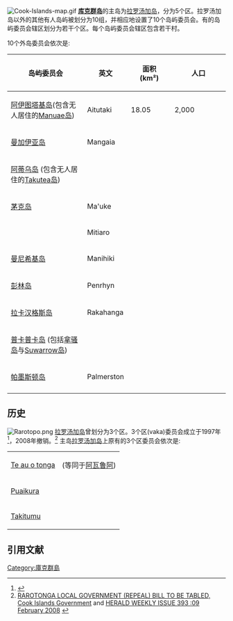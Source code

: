 [[File:Cook-Islands-map.gif|right]]
'''[[库克群岛|库克群岛]]'''的主岛为[[拉罗汤加岛|拉罗汤加岛]]，分为5个区。拉罗汤加岛以外的其他有人岛屿被划分为10组，并相应地设置了10个岛屿委员会。有的岛屿委员会辖区划分为若干个区。每个岛屿委员会辖区包含若干村。

10个外岛委员会依次是:
{|class="wikitable sortable" style="width:60%;"
!  width="35%" |岛屿委员会
!  width="20%" |英文
!  width="20%" |面积<br>(km²)
!  width="25%" |人口
|-
|  [[阿伊图塔基岛|阿伊图塔基岛]](包含无人居住的[[Manuae岛|Manuae岛]]) || Aitutaki||  18.05 || 2,000
|-
|  [[曼加伊亚岛|曼加伊亚岛]] || Mangaia ||    ||   
|-
|   [[阿蒂乌岛|阿蒂乌岛]] (包含无人居住的[[Takutea岛|Takutea岛]]) ||   ||   ||   
|-
|   [[茅克岛|茅克岛]] || Ma'uke  ||   ||   
|-
|    || Mitiaro  ||   ||  
|-
|  [[曼尼希基岛|曼尼希基岛]]  || Manihiki  ||   ||   
|-
|  [[彭林岛|彭林岛]]  || Penrhyn  ||   ||    
|-
| [[拉卡汉格斯岛|拉卡汉格斯岛]]   || Rakahanga  ||   ||    
|-
|  [[普卡普卡岛|普卡普卡岛]]  (包括[[拿骚岛|拿骚岛]]与[[Suwarrow岛|Suwarrow岛]])  ||   ||   ||   
|-
|  [[帕墨斯顿岛|帕墨斯顿岛]]  || Palmerston  ||   ||   
|-
|}

== 历史 ==

[[File:Rarotopo.png|thumb]]
[[拉罗汤加岛|拉罗汤加岛]]曾划分为3个区。3个区(vaka)委员会成立于1997年<ref>{{cite web |url=http://www.transparency.org.au/documents/cookislands.pdf |title=存档副本 |accessdate=2009-03-24 |deadurl=yes |archiveurl=https://web.archive.org/web/20090324214201/http://www.transparency.org.au/documents/cookislands.pdf |archivedate=2009-03-24 }}</ref>，2008年撤销。<ref>[http://www.cook-islands.gov.ck/view_release.php?release_id=990 RAROTONGA LOCAL GOVERNMENT (REPEAL) BILL TO BE TABLED, Cook Islands Government]  {{webarchive|url=https://web.archive.org/web/20131017220610/http://www.cook-islands.gov.ck/view_release.php?release_id=990 |date=2013-10-17 }} and [http://www.ciherald.co.ck/articles/h392b.htm HERALD WEEKLY ISSUE 393 :09 February 2008] {{webarchive|url=https://web.archive.org/web/20090102015825/http://www.ciherald.co.ck/articles/h392b.htm |date=2009年1月2日 }}</ref>
主岛[[拉罗汤加岛|拉罗汤加岛]]上原有的3个区委员会依次是:
{|class="wikitable"
|-
| [[Te_au_o_tonga|Te au o tonga]] 
| (等同于[[阿瓦鲁阿|阿瓦鲁阿]])
|-
| [[Puaikura|Puaikura]]
| 
|-
| [[Takitumu|Takitumu]]
| 
|}

== 引用文献 ==
{{reflist|1}}

{{大洋洲题目|行政区划}}

[[Category:庫克群島|Category:庫克群島]]